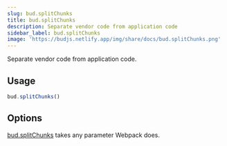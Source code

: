 ```yaml
---
slug: bud.splitChunks
title: bud.splitChunks
description: Separate vendor code from application code
sidebar_label: bud.splitChunks
image: 'https://budjs.netlify.app/img/share/docs/bud.splitChunks.png'
---
```


Separate vendor code from application code.

## Usage

```js title='bud.config.js'
bud.splitChunks()
```

## Options

[bud.splitChunks](/docs/bud.splitChunks) takes any parameter Webpack does.
